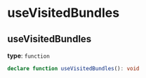 # useVisitedBundles

## useVisitedBundles
 **type**: `function`

```typescript
declare function useVisitedBundles(): void
```
